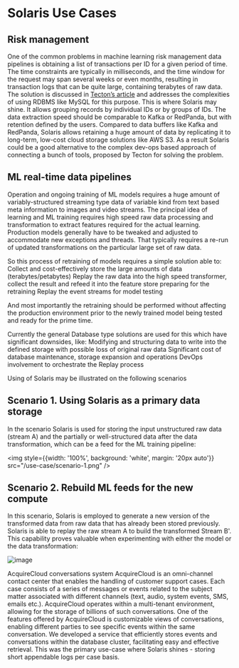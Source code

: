 # Solaris Use Cases

## Risk management
One of the common problems in machine learning risk management data pipelines is obtaining a list of transactions per ID for a given period of time. The time constraints are typically in milliseconds, and the time window for the request may span several weeks or even months, resulting in transaction logs that can be quite large, containing terabytes of raw data. The solution is discussed in [Tecton’s article](https://www.tecton.ai/blog/real-time-aggregation-features-for-machine-learning-part-1/) and addresses the complexities of using RDBMS like MySQL for this purpose. This is where Solaris may shine. It allows grouping records by individual IDs or by groups of IDs. The data extraction speed should be comparable to Kafka or RedPanda, but with retention defined by the users. Compared to data buffers like Kafka and RedPanda, Solaris allows retaining a huge amount of data by replicating it to long-term, low-cost cloud storage solutions like AWS S3. As a result Solaris could be a good alternative to the complex dev-ops based approach of connecting a bunch of tools, proposed by Tecton for solving the problem.

## ML real-time data pipelines
Operation and ongoing training of ML models requires a huge amount of variably-structured streaming type data of variable kind from text based meta information to images and video streams.  The principal idea of learning and ML training  requires high speed raw data processing and transformation to extract features required for the actual learning.  Production models generally have to be tweaked and adjusted to accommodate new exceptions and threads. That typically requires a re-run of updated transformations on the particular large set of raw data.   

So this process of retraining of models requires a simple solution able to:
Collect and cost-effectively store the large amounts of data (terabytes/petabytes) 
Replay the raw data into the high speed transformer, collect the result and refeed it into the feature store preparing for the retraining
Replay the event streams for model testing 

And most importantly the retraining should be performed without affecting the production environment prior to the newly trained model being tested and ready for the prime time.

Currently the general Database type solutions are used for this which have significant downsides, like: 
Modifying and structuring data to write into the defined storage with possible loss of original raw data
Significant cost of database maintenance, storage expansion and operations 
DevOps involvement to orchestrate the Replay process

Using of Solaris may be illustrated on the following scenarios
## Scenario 1. Using Solaris as a primary data storage
In the scenario Solaris is used for storing the input unstructured raw data (stream A) and the partially or well-structured data after the data transformation, which can be a feed for the ML training pipeline:

<img style={{width: '100%', background: 'white', margin: '20px auto'}} src="/use-case/scenario-1.png" />

## Scenario 2. Rebuild ML feeds for the new compute
In this scenario, Solaris is employed to generate a new version of the transformed data from raw data that has already been stored previously. Solaris is able to replay the raw stream A to build the transformed Stream B'. This capability proves valuable when experimenting with either the model or the data transformation:

![image](/use-case/scenario-2.png)


AcquireCloud conversations system
AcquireCloud is an omni-channel contact center that enables the handling of customer support cases. Each case consists of a series of messages or events related to the subject matter associated with different channels (text, audio, system events, SMS, emails etc.). AcquireCloud operates within a multi-tenant environment, allowing for the storage of billions of such conversations. One of the features offered by AcquireCloud is customizable views of conversations, enabling different parties to see specific events within the same conversation. We developed a service that efficiently stores events and conversations within the database cluster, facilitating easy and effective retrieval. This was the primary use-case where Solaris shines - storing short appendable logs per case basis.
